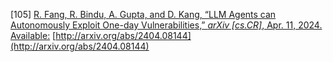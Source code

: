 \[105\]	[R. Fang, R. Bindu, A. Gupta, and D. Kang, “LLM Agents can Autonomously Exploit One-day Vulnerabilities,” *arXiv \[cs.CR\]*, Apr. 11, 2024\. Available:](http://paperpile.com/b/Lj1YHA/22rVj) [http://arxiv.org/abs/2404.08144](http://arxiv.org/abs/2404.08144)
